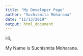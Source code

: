 ```yaml
---
title: "My Developer Page"
author: "Suchismita Moharana"
date: "11/13/2019"
output: html_document
---
```

Hi,

My Name is Suchismita Moharana.
